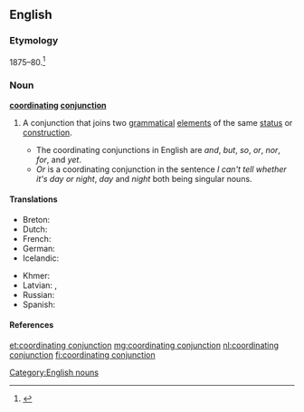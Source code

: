 ==English==

===Etymology===
1875–80.<ref>{{R:Dictionary.com 1.1}}</ref>

===Noun===
'''[[coordinating]] [[conjunction]]'''

# {{grammar}} A conjunction that joins two [[grammatical]] [[element]]s of the same [[status]] or [[construction]].
#* The coordinating conjunctions in English are ''and'', ''but'', ''so'', ''or'', ''nor'', ''for'', and ''yet''.
#* ''Or'' is a coordinating conjunction in the sentence ''I can't tell whether it's day or night'', ''day'' and ''night'' both being singular nouns.

====Translations====
{{trans-top|conjunction that joins two grammatical elements of the same status or construction}}
* Breton: {{t+|br|stagell genurzhiañ|f}}
* Dutch: {{t-|nl|nevenschikkend voegwoord|n}}
* French: {{t+|fr|conjonction de coordination|f}}
* German: {{t|de|koordinierende Konjunktion|f}}
* Icelandic: {{t+|is|aðaltenging|f}}
{{trans-mid}}
* Khmer: {{t-|km|ឈ្នាប់ចង|tr=chnoap jɑɑng|sc=Khmr}}
* Latvian: {{t-|lv|sakārtojuma saiklis|m|xs=Latvian}}, {{t-|lv|sakārtojuma saikļi|m|p|xs=Latvian}}
* Russian: {{t+|ru|сочинительный союз|m|tr=sočinítel'nyj sojúz}}
* Spanish: {{t-|es|conjunción coordinante|f}}
{{trans-bottom}}

====References====
<references />

[[Category:English nouns]]

[[et:coordinating conjunction]]
[[mg:coordinating conjunction]]
[[nl:coordinating conjunction]]
[[fi:coordinating conjunction]]